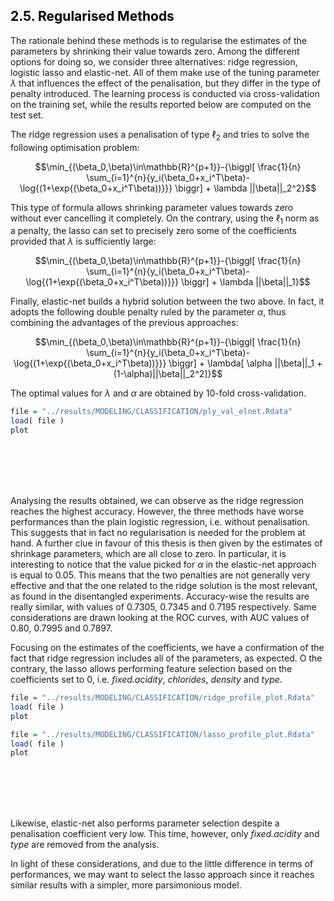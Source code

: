 <h2><a name="25_REGULARISED_METHODS" style="pointer-events: none; cursor: default;" ><font color="black"> 2.5. Regularised Methods</font></a></h2>



The rationale behind these methods is to regularise the estimates of the parameters by shrinking their value towards zero. Among the different options for doing so, we consider three alternatives: ridge regression, logistic lasso and elastic-net. All of them make use of the tuning parameter
$\lambda$  that influences the effect of the penalisation, but they differ in the type of penalty introduced.
The learning process is conducted via cross-validation on the training set, while the results reported below are computed on the test set.

The ridge regression uses a penalisation of type $\ell_2$ and tries to solve the following optimisation problem:

$$\min_{(\beta_0,\beta)\in\mathbb{R}^{p+1}}-{\biggl[
\frac{1}{n} \sum_{i=1}^{n}{y_i(\beta_0+x_i^T\beta)-\log{(1+\exp{(\beta_0+x_i^T\beta))}}}
\biggr] + \lambda ||\beta||_2^2}$$

This type of formula allows shrinking parameter values towards zero without ever cancelling it completely. On the contrary, using the $\ell_1$ norm as a penalty, the lasso can set to precisely zero some of the coefficients provided that $\lambda$ is sufficiently large:
 
$$\min_{(\beta_0,\beta)\in\mathbb{R}^{p+1}}-{\biggl[
\frac{1}{n} \sum_{i=1}^{n}{y_i(\beta_0+x_i^T\beta)-\log{(1+\exp{(\beta_0+x_i^T\beta))}}}
\biggr] + \lambda ||\beta||_1}$$
 
Finally, elastic-net builds a hybrid solution between the two above. In fact, it adopts the following double penalty ruled by the parameter $\alpha$, thus combining the advantages of the previous approaches:

$$\min_{(\beta_0,\beta)\in\mathbb{R}^{p+1}}-{\biggl[
\frac{1}{n} \sum_{i=1}^{n}{y_i(\beta_0+x_i^T\beta)-\log{(1+\exp{(\beta_0+x_i^T\beta))}}}
\biggr] + \lambda[ \alpha ||\beta||_1 + (1-\alpha)||\beta||_2^2]}$$



The optimal values for $\lambda$ and $\alpha$  are obtained by 10-fold cross-validation.

```r

file = "../results/MODELING/CLASSIFICATION/ply_val_elnet.Rdata"
load( file )
plot
```

<br></br>
<br></br>

Analysing the results obtained, we can observe as the ridge regression reaches the highest accuracy. However, the three methods have worse performances than the plain logistic regression, i.e. without penalisation.
This suggests that in fact no regularisation is needed for the problem at hand. A further clue in favour of this thesis is then given by the estimates of shrinkage parameters, which are all close to zero. In particular, it is interesting to notice that the value picked for $\alpha$ in the elastic-net approach is equal to 0.05. This means that the two penalties are not generally very effective and that the one related to the ridge solution is the most relevant, as found in the disentangled experiments.
Accuracy-wise the results are really similar, with values of 0.7305, 0.7345 and 0.7195 respectively.
Same considerations are drawn looking at the ROC curves, with AUC values of 0.80, 0.7995 and 0.7897.

Focusing on the estimates of the coefficients, we have a confirmation of the fact that ridge regression includes all of the parameters, as expected. 
O the contrary, the lasso allows performing feature selection based on the coefficients set to 0, i.e. *fixed.acidity*, *chlorides*, *density* and *type*.


```r

file = "../results/MODELING/CLASSIFICATION/ridge_profile_plot.Rdata"
load( file )
plot
```

```r

file = "../results/MODELING/CLASSIFICATION/lasso_profile_plot.Rdata"
load( file )
plot
```

<br></br>
<br></br>


Likewise, elastic-net also performs parameter selection despite a penalisation coefficient very low. This time, however, only *fixed.acidity* and *type* are removed from the analysis.

In light of these considerations, and due to the little difference in terms of performances, we may want to select the lasso approach since it reaches similar results with a simpler, more parsimonious model.

<br></br>
<br></br>
